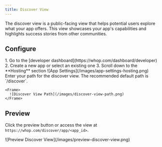```yaml
---
title: Discover View
---
```


The discover view is a public-facing view that helps potential users explore what your app offers. This view showcases your app's capabilities and highlights success stories from other communities.

## Configure

<Steps>
  <Step title="Go to your app's hosting settings">
  1. Go to the [developer dashboard](https://whop.com/dashboard/developer)
  2. Create a new app or select an existing one
  3. Scroll down to the **Hosting** section

  <Frame>
    ![App Settings](/images/app-settings-hosting.png)
  </Frame>
</Step>

  <Step title="Enter your path">
    Enter your path for the discover view. The recommended default path is `/discover`.

    <Frame>
      ![Discover View Path](/images/discover-view-path.png)
    </Frame>
  </Step>
</Steps>

## Preview

Click the preview button or access the view at `https://whop.com/discover/app/<app_id>`.
    
<Frame>
	![Preview Discover View](/images/preview-discover-view.png)
</Frame>